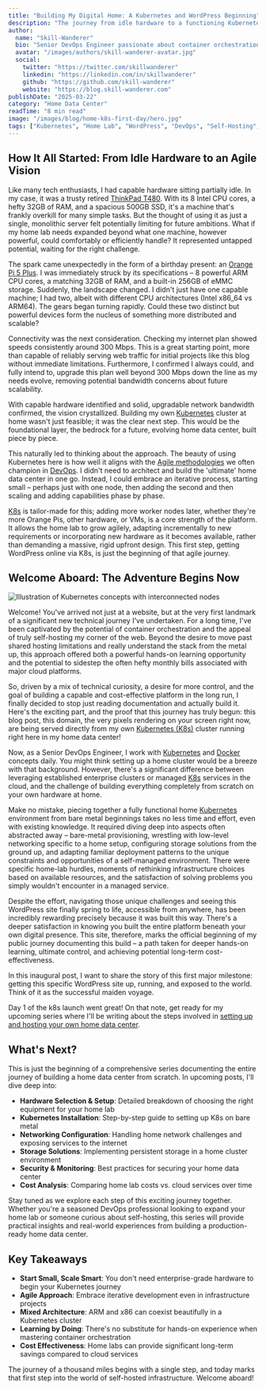 ```yaml
---
title: "Building My Digital Home: A Kubernetes and WordPress Beginning"
description: "The journey from idle hardware to a functioning Kubernetes cluster - documenting the first day of launching a home data center with WordPress"
author:
  name: "Skill-Wanderer"
  bio: "Senior DevOps Engineer passionate about container orchestration, home labs, and building scalable infrastructure from the ground up."
  avatar: "/images/authors/skill-wanderer-avatar.jpg"
  social:
    twitter: "https://twitter.com/skillwanderer"
    linkedin: "https://linkedin.com/in/skillwanderer"
    github: "https://github.com/skill-wanderer"
    website: "https://blog.skill-wanderer.com"
publishDate: "2025-03-22"
category: "Home Data Center"
readTime: "8 min read"
image: "/images/blog/home-k8s-first-day/hero.jpg"
tags: ["Kubernetes", "Home Lab", "WordPress", "DevOps", "Self-Hosting", "Container Orchestration"]
---
```



## How It All Started: From Idle Hardware to an Agile Vision

Like many tech enthusiasts, I had capable hardware sitting partially idle. In my case, it was a trusty retired [ThinkPad T480](https://www.lenovo.com/us/en/p/laptops/thinkpad/thinkpadt/thinkpad-t480/22tp2tt4800). With its 8 Intel CPU cores, a hefty 32GB of RAM, and a spacious 500GB SSD, it's a machine that's frankly overkill for many simple tasks. But the thought of using it as just a single, monolithic server felt potentially limiting for future ambitions. What if my home lab needs expanded beyond what one machine, however powerful, could comfortably or efficiently handle? It represented untapped potential, waiting for the right challenge.

The spark came unexpectedly in the form of a birthday present: an [Orange Pi 5 Plus](http://www.orangepi.org/html/hardWare/computerAndMicrocontrollers/details/Orange-Pi-5-plus-32GB.html). I was immediately struck by its specifications – 8 powerful ARM CPU cores, a matching 32GB of RAM, and a built-in 256GB of eMMC storage. Suddenly, the landscape changed. I didn't just have one capable machine; I had two, albeit with different CPU architectures (Intel x86_64 vs ARM64). The gears began turning rapidly. Could these two distinct but powerful devices form the nucleus of something more distributed and scalable?

Connectivity was the next consideration. Checking my internet plan showed speeds consistently around 300 Mbps. This is a great starting point, more than capable of reliably serving web traffic for initial projects like this blog without immediate limitations. Furthermore, I confirmed I always could, and fully intend to, upgrade this plan well beyond 300 Mbps down the line as my needs evolve, removing potential bandwidth concerns about future scalability.

With capable hardware identified and solid, upgradable network bandwidth confirmed, the vision crystallized. Building my own [Kubernetes](https://kubernetes.io/) cluster at home wasn't just feasible; it was the clear next step. This would be the foundational layer, the bedrock for a future, evolving home data center, built piece by piece.

This naturally led to thinking about the approach. The beauty of using Kubernetes here is how well it aligns with the [Agile methodologies](https://asana.com/resources/agile-methodology) we often champion in [DevOps](https://en.wikipedia.org/wiki/DevOps). I didn't need to architect and build the 'ultimate' home data center in one go. Instead, I could embrace an iterative process, starting small – perhaps just with one node, then adding the second and then scaling and adding capabilities phase by phase.

[K8s](https://kubernetes.io/) is tailor-made for this; adding more worker nodes later, whether they're more Orange Pis, other hardware, or VMs, is a core strength of the platform. It allows the home lab to grow agilely, adapting incrementally to new requirements or incorporating new hardware as it becomes available, rather than demanding a massive, rigid upfront design. This first step, getting WordPress online via K8s, is just the beginning of that agile journey.

## Welcome Aboard: The Adventure Begins Now

<Image 
  src={k8sIllustration}
  alt="Illustration of Kubernetes concepts with interconnected nodes"
  class="rounded-lg shadow-lg mb-6"
/>


Welcome! You've arrived not just at a website, but at the very first landmark of a significant new technical journey I've undertaken. For a long time, I've been captivated by the potential of container orchestration and the appeal of truly self-hosting my corner of the web. Beyond the desire to move past shared hosting limitations and really understand the stack from the metal up, this approach offered both a powerful hands-on learning opportunity and the potential to sidestep the often hefty monthly bills associated with major cloud platforms.

So, driven by a mix of technical curiosity, a desire for more control, and the goal of building a capable and cost-effective platform in the long run, I finally decided to stop just reading documentation and actually build it. Here's the exciting part, and the proof that this journey has truly begun: this blog post, this domain, the very pixels rendering on your screen right now, are being served directly from my own [Kubernetes (K8s)](https://kubernetes.io/) cluster running right here in my home data center!

Now, as a Senior DevOps Engineer, I work with [Kubernetes](https://kubernetes.io/) and [Docker](https://www.docker.com/) concepts daily. You might think setting up a home cluster would be a breeze with that background. However, there's a significant difference between leveraging established enterprise clusters or managed [K8s](https://kubernetes.io/) services in the cloud, and the challenge of building everything completely from scratch on your own hardware at home.

Make no mistake, piecing together a fully functional home [Kubernetes](https://kubernetes.io/) environment from bare metal beginnings takes no less time and effort, even with existing knowledge. It required diving deep into aspects often abstracted away – bare-metal provisioning, wrestling with low-level networking specific to a home setup, configuring storage solutions from the ground up, and adapting familiar deployment patterns to the unique constraints and opportunities of a self-managed environment. There were specific home-lab hurdles, moments of rethinking infrastructure choices based on available resources, and the satisfaction of solving problems you simply wouldn't encounter in a managed service.

Despite the effort, navigating those unique challenges and seeing this WordPress site finally spring to life, accessible from anywhere, has been incredibly rewarding precisely because it was built this way. There's a deeper satisfaction in knowing you built the entire platform beneath your own digital presence. This site, therefore, marks the official beginning of my public journey documenting this build – a path taken for deeper hands-on learning, ultimate control, and achieving potential long-term cost-effectiveness.

In this inaugural post, I want to share the story of this first major milestone: getting this specific WordPress site up, running, and exposed to the world. Think of it as the successful maiden voyage.

Day 1 of the k8s launch went great! On that note, get ready for my upcoming series where I'll be writing about the steps involved in [setting up and hosting your own home data center](https://blog.skill-wanderer.com/category/home-data-center/setup-home-data-center-series/).

## What's Next?

This is just the beginning of a comprehensive series documenting the entire journey of building a home data center from scratch. In upcoming posts, I'll dive deep into:

- **Hardware Selection & Setup**: Detailed breakdown of choosing the right equipment for your home lab
- **Kubernetes Installation**: Step-by-step guide to setting up K8s on bare metal
- **Networking Configuration**: Handling home network challenges and exposing services to the internet
- **Storage Solutions**: Implementing persistent storage in a home cluster environment
- **Security & Monitoring**: Best practices for securing your home data center
- **Cost Analysis**: Comparing home lab costs vs. cloud services over time

Stay tuned as we explore each step of this exciting journey together. Whether you're a seasoned DevOps professional looking to expand your home lab or someone curious about self-hosting, this series will provide practical insights and real-world experiences from building a production-ready home data center.

## Key Takeaways

- **Start Small, Scale Smart**: You don't need enterprise-grade hardware to begin your Kubernetes journey
- **Agile Approach**: Embrace iterative development even in infrastructure projects
- **Mixed Architecture**: ARM and x86 can coexist beautifully in a Kubernetes cluster
- **Learning by Doing**: There's no substitute for hands-on experience when mastering container orchestration
- **Cost Effectiveness**: Home labs can provide significant long-term savings compared to cloud services

The journey of a thousand miles begins with a single step, and today marks that first step into the world of self-hosted infrastructure. Welcome aboard!
